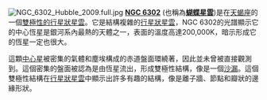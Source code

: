 [[Image:NGC_6302_Hubble_2009.full.jpg|left]]
'''[[NGC_6302|NGC 6302]]''' (也稱為'''[[NGC_6302|蝴蝶星雲]]''')是在[[天蝎座|天蝎座]]的一個[[雙極星雲|雙極性的]][[行星狀星雲|行星狀星雲]]。它是結構複雜的[[行星狀星雲|行星狀星雲]]，NGC 6302的光譜顯示它的中心恆星是銀河系內最熱的天體之一，表面的溫度高達200,000K，暗示形成它的恆星一定也很大。

這顆[[白矮星|中心星]]被密集的氣體和塵埃構成的赤道盤面環繞著，因此並未曾被直接觀測到。這個密集的盤面被認為是由恆星流出，形成雙極性結構，像是一個[[沙漏|沙漏]]。這個雙極性結構在[[行星狀星雲|行星狀星雲]]中顯示出許多有趣的結構，像是離子牆、節點和瓣狀的邊緣形狀。